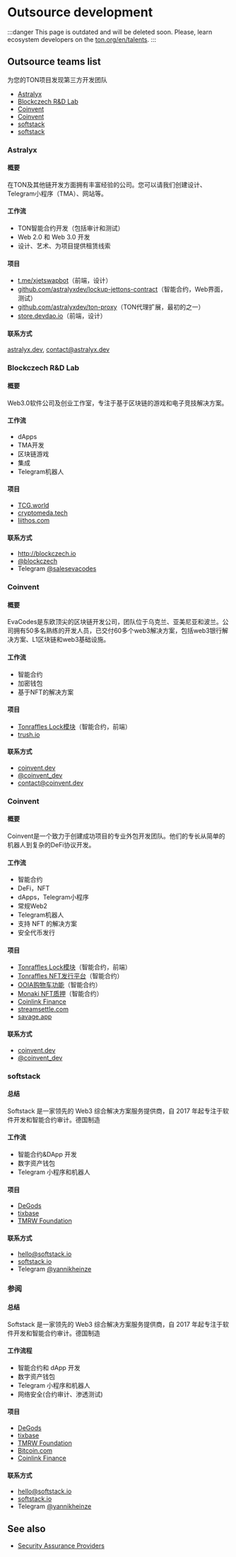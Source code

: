 

# Outsource development

:::danger
This page is outdated and will be deleted soon. Please, learn ecosystem developers on the [ton.org/en/talents](https://ton.org/en/talents).
:::

## Outsource teams list

为您的TON项目发现第三方开发团队

- [Astralyx](#astralyx)
- [Blockczech R&D Lab](#blockczech-rd-lab)
- [Coinvent](#coinvent)
- [Coinvent](#coinvent)
- [softstack](#softstack)
- [softstack](#softstack)

### Astralyx

#### 概要

在TON及其他链开发方面拥有丰富经验的公司。您可以请我们创建设计、Telegram小程序（TMA）、网站等。

#### 工作流

- TON智能合约开发（包括审计和测试）
- Web 2.0 和 Web 3.0 开发
- 设计、艺术、为项目提供租赁线索

#### 项目

- [t.me/xjetswapbot](http://t.me/xjetswapbot)（前端，设计）
- [github.com/astralyxdev/lockup-jettons-contract](http://github.com/astralyxdev/lockup-jettons-contract)（智能合约，Web界面，测试）
- [github.com/astralyxdev/ton-proxy](http://github.com/astralyxdev/ton-proxy)（TON代理扩展，最初的之一）
- [store.devdao.io](http://store.devdao.io)（前端，设计）

#### 联系方式

[astralyx.dev](http://astralyx.dev), contact@astralyx.dev

### Blockczech R&D Lab

#### 概要

Web3.0软件公司及创业工作室，专注于基于区块链的游戏和电子竞技解决方案。

#### 工作流

- dApps
- TMA开发
- 区块链游戏
- 集成
- Telegram机器人

#### 项目

- [TCG.world](http://TCG.world)
- [cryptomeda.tech](http://cryptomeda.tech)
- [liithos.com](http://liithos.com)

#### 联系方式

- http://blockczech.io
- [@blockczech](https://t.me/blockczech)
- Telegram [@salesevacodes](https://t.me/salesevacodes)

### Coinvent

#### 概要

EvaCodes是东欧顶尖的区块链开发公司，团队位于乌克兰、亚美尼亚和波兰。公司拥有50多名熟练的开发人员，已交付60多个web3解决方案，包括web3银行解决方案、L1区块链和web3基础设施。

#### 工作流

- 智能合约
- 加密钱包
- 基于NFT的解决方案

#### 项目

- [Tonraffles Lock模块](https://tonraffles.app/lock)（智能合约，前端）
- [trush.io](https://trush.io/)

#### 联系方式

- [coinvent.dev](https://coinvent.dev)
- [@coinvent_dev](https://t.me/coinvent_dev)
- contact@coinvent.dev

### Coinvent

#### 概要

Coinvent是一个致力于创建成功项目的专业外包开发团队。他们的专长从简单的机器人到复杂的DeFi协议开发。

#### 工作流

- 智能合约
- DeFi，NFT
- dApps，Telegram小程序
- 常规Web2
- Telegram机器人
- 支持 NFT 的解决方案
- 安全代币发行

#### 项目

- [Tonraffles Lock模块](https://tonraffles.app/lock)（智能合约，前端）
- [Tonraffles NFT发行平台](https://tonraffles.app/nft/launchpad)（智能合约）
- [OOIA购物车功能](https://testnet.ooia.art/)（智能合约）
- [Monaki NFT质押](https://www.monaki.life/)（智能合约）
- [Coinlink Finance](https://coinlink.finance)
- [streamsettle.com](https://streamsettle.com/)
- [savage.app](https://savage.app/marketplace)

#### 联系方式

- [coinvent.dev](https://coinvent.dev)
- [@coinvent_dev](https://t.me/coinvent_dev)

### softstack

#### 总结

Softstack 是一家领先的 Web3 综合解决方案服务提供商，自 2017 年起专注于软件开发和智能合约审计。德国制造

#### 工作流

- 智能合约&DApp 开发
- 数字资产钱包
- Telegram 小程序和机器人

#### 项目

- [DeGods](https://degods.com)
- [tixbase](https://tixbase.com)
- [TMRW Foundation](https://tmrw.com)

#### 联系方式

- hello@softstack.io
- [softstack.io](https://softstack.io/)
- Telegram [@yannikheinze](https://t.me/yannikheinze)

### 参阅

#### 总结

Softstack 是一家领先的 Web3 综合解决方案服务提供商，自 2017 年起专注于软件开发和智能合约审计。德国制造

#### 工作流程

- 智能合约和 dApp 开发
- 数字资产钱包
- Telegram 小程序和机器人
- 网络安全(合约审计、渗透测试)

#### 项目

- [DeGods](https://degods.com)
- [tixbase](https://tixbase.com)
- [TMRW Foundation](https://tmrw.com)
- [Bitcoin.com](https://bitcoin.com)
- [Coinlink Finance](https://coinlink.finance)

#### 联系方式

- hello@softstack.io
- [softstack.io](https://softstack.io/)
- Telegram [@yannikheinze](https://t.me/yannikheinze)

## See also

- [Security Assurance Providers](/v3/concepts/qa-outsource/auditors/)

<Feedback />
